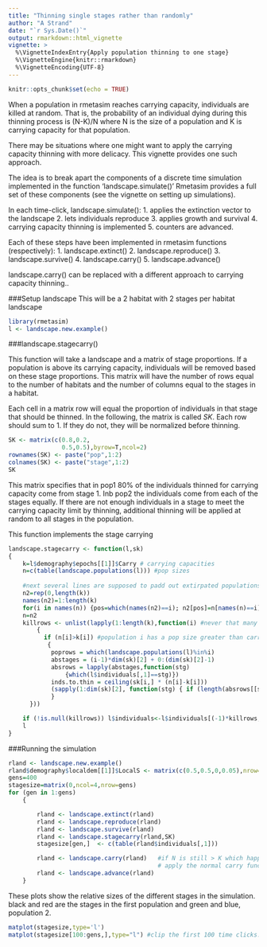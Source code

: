 ```yaml
---
title: "Thinning single stages rather than randomly"
author: "A Strand"
date: "`r Sys.Date()`"
output: rmarkdown::html_vignette
vignette: >
  %\VignetteIndexEntry{Apply population thinning to one stage}
  %\VignetteEngine{knitr::rmarkdown}
  %\VignetteEncoding{UTF-8}
---
```


```r
knitr::opts_chunk$set(echo = TRUE)
```

When a population in rmetasim reaches carrying capacity, individuals are killed at random.  That is, the probability of an individual dying during this thinning process is (N-K)/N where N is the size of a population and K is carrying capacity for that population.

There may be situations where one might want to apply the carrying capacity thinning with more delicacy.  This vignette provides one such approach.

The idea is to break apart the components of a discrete time simulation implemented in the function 'landscape.simulate()' Rmetasim provides a full set of these components (see the vignette on setting up simulations).

In each time-click, landscape.simulate():
  1. applies the extinction vector to the landscape
  2. lets individuals reproduce
  3. applies growth and survival
  4. carrying capacity thinning is implemented
  5. counters are advanced.

Each of these steps have been implemented in rmetasim functions (respectively):
  1. landscape.extinct()
  2. landscape.reproduce()
  3. landscape.survive()
  4. landscape.carry()
  5. landscape.advance()

landscape.carry() can be replaced with a different approach to carrying capacity thinning..

###Setup landscape
This will be a 2 habitat with 2 stages per habitat landscape

```r
library(rmetasim)
l <- landscape.new.example()
```

###landscape.stagecarry()

This function will take a landscape and a matrix of stage proportions.
If a population is above its carrying capacity, individuals will be
removed based on these stage proportions.  This matrix will have the
number of rows equal to the number of habitats and the number of
columns equal to the stages in a habitat.

Each cell in a matrix row will equal the proportion of individuals in
that stage that should be thinned.  In the following, the matrix is called
*SK*.  Each row should sum to 1.  If they do not, they will be normalized before thinning.

```r
SK <- matrix(c(0.8,0.2,
               0.5,0.5),byrow=T,ncol=2)
rownames(SK) <- paste("pop",1:2)
colnames(SK) <- paste("stage",1:2)
SK
```

This matrix specifies that in pop1 80% of the individuals thinned for
carrying capacity come from stage 1.  Inb pop2 the individuals come
from each of the stages equally.  If there are not enough individuals
in a stage to meet the carrying capacity limit by thinning, additional
thinning will be applied at random to all stages in the population.

This function implements the stage carrying
```r
landscape.stagecarry <- function(l,sk)
{
    k=l$demography$epochs[[1]]$Carry # carrying capacities
    n=c(table(landscape.populations(l))) #pop sizes
    
    #next several lines are supposed to padd out extirpated populations in the popsize vector
    n2=rep(0,length(k))
    names(n2)=1:length(k)
    for(i in names(n)) {pos=which(names(n2)==i); n2[pos]=n[names(n)==i]}
    n=n2
    killrows <- unlist(lapply(1:length(k),function(i) #never that many populations, this is probably plenty fast
        {
          if (n[i]>k[i]) #population i has a pop size greater than carrying capacity  
           {
            poprows = which(landscape.populations(l)%in%i)
            abstages = (i-1)*dim(sk)[2] + 0:(dim(sk)[2]-1)
            absrows = lapply(abstages,function(stg)
                {which(l$individuals[,1]==stg)})
            inds.to.thin = ceiling(sk[i,] * (n[i]-k[i]))
            (sapply(1:dim(sk)[2], function(stg) { if (length(absrows[[stg]])>0) sample(absrows[[stg]],inds.to.thin[stg],replace=F) }))
            }
      }))

    if (!is.null(killrows)) l$individuals<-l$individuals[(-1)*killrows,]
    l
}
```

###Running the simulation
```r
rland <- landscape.new.example()
rland$demography$localdem[[1]]$LocalS <- matrix(c(0.5,0.5,0,0.05),nrow=2) #make sure that there is some complexity
gens=400
stagesize=matrix(0,ncol=4,nrow=gens)
for (gen in 1:gens)
    {

        rland <- landscape.extinct(rland)
        rland <- landscape.reproduce(rland)
        rland <- landscape.survive(rland)
        rland <- landscape.stagecarry(rland,SK)
        stagesize[gen,]  <- c(table(rland$individuals[,1]))

        rland <- landscape.carry(rland)   #if N is still > K which happens if there are few inds in a stage that you want to thin
                                          # apply the normal carry function (thins the remaining stages using the normal approach)
        rland <- landscape.advance(rland)
    }
```

These plots show the relative sizes of the different stages in the simulation.  black and red are the stages in the first population and green and blue, population 2.

```r
matplot(stagesize,type='l')
matplot(stagesize[100:gens,],type="l") #clip the first 100 time clicks.  resets the index to zero for gen 100
```

